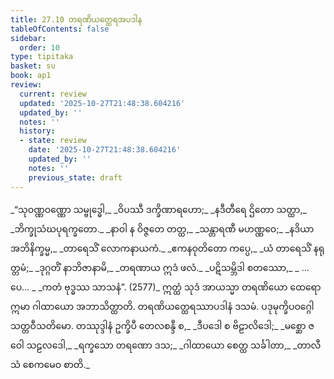 ```yaml
---
title: 27.10 တရဏိယတ္ထေရအပဒါန
tableOfContents: false
sidebar:
  order: 10
type: tipitaka
basket: su
book: ap1
review:
  current: review
  updated: '2025-10-27T21:48:38.604216'
  updated_by: ''
  notes: ''
  history:
  - state: review
    date: '2025-10-27T21:48:38.604216'
    updated_by: ''
    notes: ''
    previous_state: draft
---
```



<ReviewStatus review={frontmatter.review} showDetails={true} />

<HypothesisAnnotation frontmatter={frontmatter} />

<DynamicBreadcrumb />

<Division number="39" book="ap1" e="ch" v="20" p="264">

<Paragraph number="3214" type="verses" book="ap1">
_“သုဝဏ္ဏဝဏ္ဏော သမ္ဗုဒ္ဓေါ,_  
_ဝိပဿီ ဒက္ခိဏာရဟော;_  
_နဒီတီရေ ဌိတော သတ္ထာ,_  
_ဘိက္ခုသံဃပုရက္ခတော._  

</Paragraph>

</Division>
<Division number="40" book="ap1" e="ch" v="20" p="264">

<Paragraph number="3215" type="verses" book="ap1">
_နာဝါ န ဝိဇ္ဇတေ တတ္ထ,_  
_သန္တာရဏီ မဟဏ္ဏဝေ;_  
_နဒိယာ အဘိနိက္ခမ္မ,_  
_တာရေသိံ လောကနာယကံ._  

</Paragraph>

</Division>
<Division number="41" book="ap1" e="ch" v="20" p="264">

<Paragraph number="3216" type="verses" book="ap1">
_ဧကနဝုတိတော ကပ္ပေ,_  
_ယံ တာရေသိံ နရုတ္တမံ;_  
_ဒုဂ္ဂတိံ နာဘိဇာနာမိ,_  
_တရဏာယ ဣဒံ ဖလံ._  

</Paragraph>

</Division>
<Division number="42" book="ap1" e="ch" v="20" p="264">

<Paragraph number="3217" type="verses" book="ap1">
_ပဋိသမ္ဘိဒါ စတဿော,_  
_ …ပေ… _  
_ကတံ ဗုဒ္ဓဿ သာသနံ”. (2577)_  

</Paragraph>

<Paragraph number="3218" book="ap1">
ဣတ္ထံ သုဒံ အာယသ္မာ တရဏိယော ထေရော ဣမာ ဂါထာယော အဘာသိတ္ထာတိ.

</Paragraph>
</Division>

<Paragraph number="3219" type="center" book="ap1">
တရဏိယတ္ထေရဿာပဒါနံ ဒသမံ.



</Paragraph>

<Paragraph number="3220" type="center" book="ap1">
ပဒုမုက္ခိပဝဂ္ဂေါ သတ္တဝီသတိမော.



</Paragraph>

<Paragraph number="3221" type="center" book="ap1">
တဿုဒ္ဒါနံ


</Paragraph>

<Paragraph number="3222" type="verses" book="ap1">
ဥက္ခိပီ တေလစန္ဒီ စ,_  
_ဒီပဒေါ စ ဗိဠာလိဒေါ;_  
_မစ္ဆော ဇဝေါ သဠလဒေါ,_  
_ရက္ခသော တရဏော ဒသ;_  
_ဂါထာယော စေတ္ထ သင်္ခါတာ,_  
_တာလီသံ စေကမေဝ စာတိ._
</Paragraph>